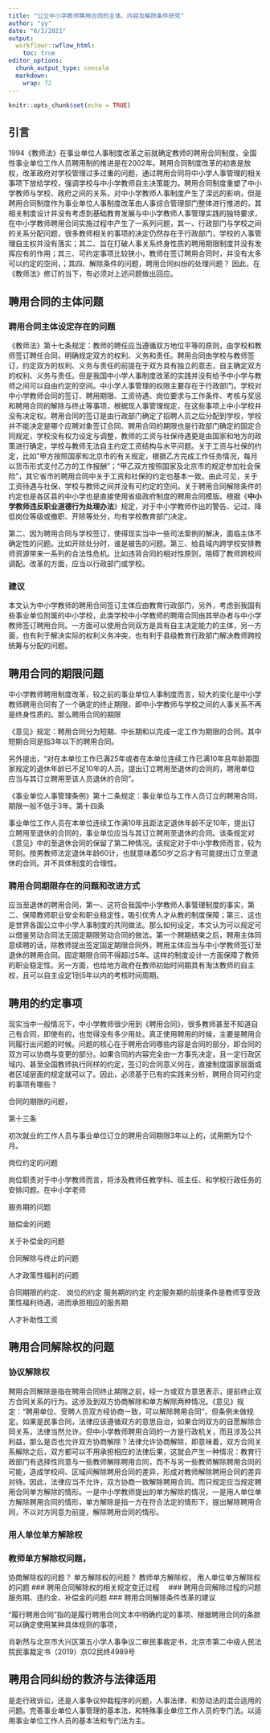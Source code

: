 ```yaml
---
title: "公立中小学教师聘用合同的主体、内容及解除条件研究"
author: "yy"
date: "6/2/2021"
output:
  workflowr::wflow_html:
    toc: true
editor_options:
  chunk_output_type: console
  markdown: 
    wrap: 72
---
```


```r
knitr::opts_chunk$set(echo = TRUE)
```

## 引言

1994《教师法》在事业单位人事制度改革之前就确定教师的聘用合同制度，全国性事业单位工作人员聘用制的推进是在2002年。聘用合同制度改革的初衷是放权，改革政府对学校管理过多过重的问题，通过聘用合同将中小学人事管理的相关事项下放给学校，强调学校与中小学教师自主决策能力。聘用合同制度重塑了中小学教师与学校、政府之间的关系，对中小学教师人事制度产生了深远的影响，但是聘用合同制度作为事业单位人事制度改革由人事综合管理部门整体进行推进的，其相关制度设计并没有考虑到基础教育发展与中小学教师人事管理实践的独特要求，在中小学教师聘用合同实施过程中产生了一系列问题，其一、行政部门与学校之间的关系分配问题，很多教师相关的事项的决定仍然存在于行政部门，学校的人事管理自主权并没有落实；其二、旨在打破人事关系终身性质的聘用期限制度并没有发挥应有的作用；其三、可约定事项比较狭小，教师在签订聘用合同时，并没有太多可以约定的空间，；其四、解除条件的问题，聘用合同纠纷的处理问题？
因此，在《教师法》修订的当下，有必须对上述问题做出回应。

## 聘用合同的主体问题

### 聘用合同主体设定存在的问题

《教师法》第十七条规定：教师的聘任应当遵循双方地位平等的原则，由学校和教师签订聘任合同，明确规定双方的权利、义务和责任。聘用合同由学校与教师签订，约定双方的权利、义务与责任的前提在于双方具有独立的意志，自主确定双方的权利、义务与责任。但是我国中小学人事制度改革的实践并没有给予中小学与教师之间可以自由约定的空间。中小学人事管理的权限主要存在于行政部门。学校对中小学教师合同的签订、聘用期限、工资待遇、岗位要求与工作条件、考核与奖惩和聘用合同的解除与终止等事项，根据现人事管理规定，在这些事项上中小学校并没有决定权。聘用合同的签订是由行政部门确定了招聘人员之后分配到学校，学校并不能决定是哪个应聘对象签订合同、聘用合同的期限也是行政部门确定的固定合同规定，学校没有权力设定与调整，教师的工资与社保待遇更是由国家和地方的政策进行确定，学校与教师无法自主约定工资结构与水平问题。关于工资与社保的约定，比如"甲方按照国家和北京市的有关规定，根据乙方完成工作任务情况，每月以货币形式支付乙方的工作报酬"；"甲乙双方按照国家及北京市的规定参加社会保险"，其它省市的聘用合同中关于工资和社保的约定也基本一致。由此可见，关于工资待遇与社保，学校与教师之间并没有可约定的空间。关于聘用合同解除条件的约定也是各区县的中小学也是直接使用省级政府制度的聘用合同模版。根据《**中小学教师违反职业道德行为处理办法**》规定，对于中小学教师作出的警告、记过、降低岗位等级或撤职、开除等处分，均有学校教育部门决定。

第二、因为聘用合同与学校签订，使得现实当中一些司法案例的解决，面临主体不确定性的问题。比如开除处分时，谁是被告的问题。第三、给县域内跨学校安排教师资源带来一系列的合法性危机。比如违背合同的相对性原则，阻碍了教师跨校间调配。改革的方面，应当以行政部门或学校。

### 建议

本文认为中小学教师的聘用合同签订主体应由教育行政部门，另外，考虑到我国有些事业单位附属的中小学校，此类学校中小学教师的聘用合同由其举办者与中小学教师签订聘用合同。一方面可以使用合同双方是具有自主决定能力的主体，另一方面，也有利于解决实际的权利义务冲突，也有利于县级教育行政部门解决教师跨校统筹与分配的问题。

## 聘用合同的期限问题

中小学教师聘用制度改革，较之前的事业单位人事制度而言，较大的变化是中小学教师聘用合同有了一个确定的终止期限，即中小学教师与学校之间的人事关系不再是终身性质的。那么聘用合同的期限

《意见》规定：聘用合同分为短期、中长期和以完成一定工作为期限的合同。其中短期合同是指3年以下的聘用合同。

另外提出，"对在本单位工作已满25年或者在本单位连续工作已满10年且年龄距国家规定的退休年龄已不足10年的人员，提出订立聘用至退休的合同的，聘用单位应当与其订立聘用至该人员退休的合同"。

《事业单位人事管理条例》第十二条规定：事业单位与工作人员订立的聘用合同，期限一般不低于3年。第十四条

事业单位工作人员在本单位连续工作满10年且距法定退休年龄不足10年，提出订立聘用至退休的合同的，事业单位应当与其订立聘用至退休的合同。该条规定对《意见》中的至退休合同的保留了第二种情况。该规定对于中小学教师而言，较为苛刻。按男教师法定退休年龄60计，也就意味着50岁之后才有可能提出订立至退休的合同。并不具体制度的合理性。

### 聘用合同期限存在的问题和改进方式

应当至退休的聘用合同，第一、这符合我国中小学教师人事管理制度的事实，第二、保障教师职业安全和职业稳定性，吸引优秀人才从教的制度保障；第三、这也是世界各国公立中小学人事制度的共同做法。那么如何设定，本文认为可以规定可以借鉴劳动合同法无固定期限劳动合同的做法。第一个聘期结束之后，聘用主体同意续聘的话，除教师提出签定固定期限合同外，聘用主体应当与中小学教师签订至退休的聘用合同。固定期限合同不得超过5年。这样的制度设计一方面保障了教师的职业稳定性。另一方面，也给地方政府在教师初始时间期具有淘汰教师的自主权，且可以自主设定1到5年以内的考核时间周期。

## 聘用的约定事项

现实当中一般情况下，中小学教师很少用到《聘用合同》，很多教师甚至不知道自己有合同，即使有的，也觉得没有多少用处。真正使用聘用的时候，主要是聘用合同履行出问题的时候。问题的核心在于聘用合同哪些内容是合同的部分，即合同的双方可以协商与变更的部分。如果合同的内容完全由一方事先决定，且一定行政区域内、甚至全国教师执行同样的约定，签订的合同意义何在，直接制度国家层面或者区域层面的规定就可以了。因此，必须基于已有的实践来分析，聘用合同可约定的事项有哪些？

合同的期限的问题，

第十三条

初次就业的工作人员与事业单位订立的聘用合同期限3年以上的，试用期为12个月。

岗位约定的问题

岗位职责对于中小学教师而言，将涉及教师任教学科、班主任、和学校行政任务的安排问题。在中小学老师

服务期的问题

赔偿金的问题

关于补偿金的问题

合同解除与终止的问题

人才政策性福利的问题

合同期限的约定、 岗位的约定 服务期的约定
约定服务期的前提条件是教师享受政策性福利待遇，进而承担相应的服务期

人才补助性工资

## 聘用合同解除权的问题

### 协议解除权

聘用合同解除是指在聘用合同终止期限之前，经一方或双方意思表示，提前终止双方合同关系的行为。这涉及到双方协商解除和单方解除两种情况。《意见》规定："聘用单位、受聘人员双方经协商一致，可以解除聘用合同"，但条例未做规定。如果是民事合同，法律应该遵循双方的意思自治，如果合同双方的自愿解除合同关系，法律当然允许。但中小学教师聘用合同的一方是行政机关，而且涉及公共利益，那么是否也允许双方协商解除？法律允许协商解除，即意味着，双方合同关系解除之后，双方都可以不用承担相应的法律后果，这就会产生一种情况：教育行政部门有选择性同意与一些教师解除聘用合同，而不与另一些教师解除聘用合同的可能，造成学校间、区域间解除聘用合同的差异，形成对教师解除聘用合同的差异对待。因此，法律应当不允许，双方协商一致解除聘用合同。而只规定应当规定聘用合同单方解除的情形。一是中小学教师提出的单方解除的情况，一是用人单位单方解除聘用合同的情形，单方解除是指一方在符合法定的情形下，提出解除聘用合同，不以对方同意为前提，解除聘用合同的情形。

### 用人单位单方解除权

### 教师单方解除权问题，

协商解除权的问题？ 单方解除权的问题？ 教师单方解除权，
用人单位单方解除权的问题 \#\#\# 聘用合同解除权的相关规定变迁过程　
\#\#\# 聘用合同解除过程的问题 服务期、违约金、补偿金的问题 \#\#\#
聘用合同解除条件改革的建议

"履行聘用合同"指的是履行聘用合同文本中明确约定的事项、根据聘用合同的条款可以确定使用某种具体规则的事项，

肖新然与北京市大兴区第五小学人事争议二审民事裁定书，北京市第二中级人民法院民事裁定书（2019）京02民终4989号

## 聘用合同纠纷的救济与法律适用

是走行政诉讼，还是人事争议仲裁程序的问题，人事法律、和劳动法的混合适用的问题。完善事业单位人事管理的基本法，和特殊事业单位工作人员的专门法。以适用事业单位工作人员的基本法和专门法为主。
